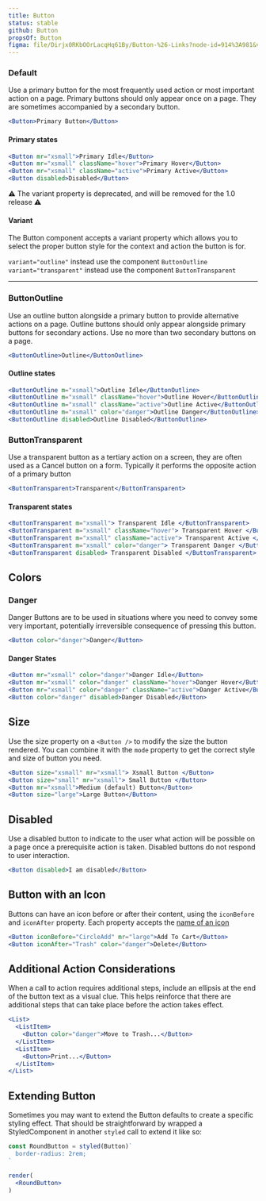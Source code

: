 ```yaml
---
title: Button
status: stable
github: Button
propsOf: Button
figma: file/Dirjx0RKbOOrLacqHq61By/Button-%26-Links?node-id=914%3A981&viewport=1741%2C951%2C1
---
```



### Default

Use a primary button for the most frequently used action or most important action on a page. Primary buttons should only appear once on a page. They are sometimes accompanied by a secondary button.

```jsx
<Button>Primary Button</Button>
```

#### Primary states

```jsx
<Button mr="xsmall">Primary Idle</Button>
<Button mr="xsmall" className="hover">Primary Hover</Button>
<Button mr="xsmall" className="active">Primary Active</Button>
<Button disabled>Disabled</Button>
```

⚠️ The variant property is deprecated, and will be removed for the 1.0 release ⚠️

#### Variant

The Button component accepts a variant property which allows you to select the proper button style for the context and action the button is for.

`variant="outline"` instead use the component `ButtonOutline`
`variant="transparent"` instead use the component `ButtonTransparent`

---

### ButtonOutline

Use an outline button alongside a primary button to provide alternative actions on a page. Outline buttons should only appear alongside primary buttons for secondary actions. Use no more than two secondary buttons on a page.

```jsx
<ButtonOutline>Outline</ButtonOutline>
```

#### Outline states

```jsx
<ButtonOutline m="xsmall">Outline Idle</ButtonOutline>
<ButtonOutline m="xsmall" className="hover">Outline Hover</ButtonOutline>
<ButtonOutline m="xsmall" className="active">Outline Active</ButtonOutline>
<ButtonOutline m="xsmall" color="danger">Outline Danger</ButtonOutline>
<ButtonOutline disabled>Outline Disabled</ButtonOutline>
```

### ButtonTransparent

Use a transparent button as a tertiary action on a screen, they are often used as a Cancel button on a form. Typically it performs the opposite action of a primary button

```jsx
<ButtonTransparent>Transparent</ButtonTransparent>
```

#### Transparent states

```jsx
<ButtonTransparent m="xsmall"> Transparent Idle </ButtonTransparent>
<ButtonTransparent m="xsmall" className="hover"> Transparent Hover </ButtonTransparent>
<ButtonTransparent m="xsmall" className="active"> Transparent Active </ButtonTransparent>
<ButtonTransparent m="xsmall" color="danger"> Transparent Danger </ButtonTransparent>
<ButtonTransparent disabled> Transparent Disabled </ButtonTransparent>
```

## Colors

### Danger

Danger Buttons are to be used in situations where you need to convey some very important, potentially irreversible consequence of pressing this button.

```jsx
<Button color="danger">Danger</Button>
```

#### Danger States

```jsx
<Button mr="xsmall" color="danger">Danger Idle</Button>
<Button mr="xsmall" color="danger" className="hover">Danger Hover</Button>
<Button mr="xsmall" color="danger" className="active">Danger Active</Button>
<Button color="danger" disabled>Danger Disabled</Button>
```

## Size

Use the size property on a `<Button />` to modify the size the button rendered. You can combine it with the `mode` property to get the correct style and size of button you need.

```jsx
<Button size="xsmall" mr="xsmall"> Xsmall Button </Button>
<Button size="small" mr="xsmall"> Small Button </Button>
<Button mr="xsmall">Medium (default) Button</Button>
<Button size="large">Large Button</Button>
```

## Disabled

Use a disabled button to indicate to the user what action will be possible on a page once a prerequisite action is taken. Disabled buttons do not respond to user interaction.

```jsx
<Button disabled>I am disabled</Button>
```

## Button with an Icon

Buttons can have an icon before or after their content, using the `iconBefore` and `iconAfter` property. Each property accepts the [name of an icon](/#!/Icons)

```jsx
<Button iconBefore="CircleAdd" mr="large">Add To Cart</Button>
<Button iconAfter="Trash" color="danger">Delete</Button>
```

## Additional Action Considerations

When a call to action requires additional steps, include an ellipsis at the end of the button text as a visual clue. This helps reinforce that there are additional steps that can take place before the action takes effect.

```jsx
<List>
  <ListItem>
    <Button color="danger">Move to Trash...</Button>
  </ListItem>
  <ListItem>
    <Button>Print...</Button>
  </ListItem>
</List>
```

## Extending Button

Sometimes you may want to extend the Button defaults to create a specific styling effect. That should be straightforward by wrapped a StyledComponent in another `styled` call to extend it like so:

<RoundBtn />

```jsx static
const RoundButton = styled(Button)`
  border-radius: 2rem;
`

render(
  <RoundButton>
)
```
